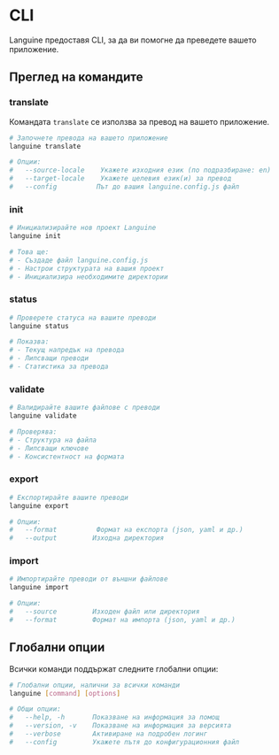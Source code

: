 # CLI

Languine предоставя CLI, за да ви помогне да преведете вашето приложение.

## Преглед на командите

### translate

Командата `translate` се използва за превод на вашето приложение.

```bash title="Terminal"
# Започнете превода на вашето приложение
languine translate

# Опции:
#   --source-locale    Укажете изходния език (по подразбиране: en)
#   --target-locale    Укажете целевия език(и) за превод
#   --config          Път до вашия languine.config.js файл
```

### init

```bash title="Terminal"
# Инициализирайте нов проект Languine
languine init

# Това ще:
# - Създаде файл languine.config.js
# - Настрои структурата на вашия проект
# - Инициализира необходимите директории
```

### status

```bash title="Terminal"
# Проверете статуса на вашите преводи
languine status

# Показва:
# - Текущ напредък на превода
# - Липсващи преводи
# - Статистика за превода
```

### validate

```bash title="Terminal"
# Валидирайте вашите файлове с преводи
languine validate

# Проверява:
# - Структура на файла
# - Липсващи ключове
# - Консистентност на формата
```

### export

```bash title="Terminal"
# Експортирайте вашите преводи
languine export

# Опции:
#   --format          Формат на експорта (json, yaml и др.)
#   --output         Изходна директория
```

### import

```bash title="Terminal"
# Импортирайте преводи от външни файлове
languine import

# Опции:
#   --source         Изходен файл или директория
#   --format         Формат на импорта (json, yaml и др.)
```

## Глобални опции

Всички команди поддържат следните глобални опции:

```bash title="Terminal"
# Глобални опции, налични за всички команди
languine [command] [options]

# Общи опции:
#   --help, -h       Показване на информация за помощ
#   --version, -v    Показване на информация за версията
#   --verbose        Активиране на подробен логинг
#   --config         Укажете пътя до конфигурационния файл
```

